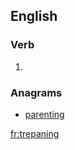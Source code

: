==English==

===Verb===
{{head|en|present participle}}

# {{present participle of|trepan|lang=en}}

===Anagrams===
* [[parenting#English|parenting]]

[[fr:trepaning]]